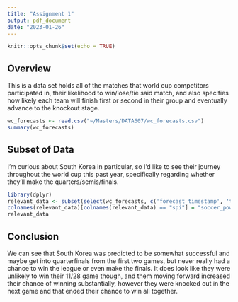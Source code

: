 ```yaml
---
title: "Assignment 1"
output: pdf_document
date: "2023-01-26"
---
```


```r
knitr::opts_chunk$set(echo = TRUE)
```

## Overview

This is a data set holds all of the matches that world cup competitors participated in, their likelihood to win/lose/tie said match, and also specifies how likely each team will finish first or second in their group and eventually advance to the knockout stage. 

```r
wc_forecasts <- read.csv("~/Masters/DATA607/wc_forecasts.csv")
summary(wc_forecasts)
```

## Subset of Data

I'm curious about South Korea in particular, so I'd like to see their journey throughout the world cup this past year, specifically regarding whether they'll make the quarters/semis/finals.

```r
library(dplyr)
relevant_data <- subset(select(wc_forecasts, c('forecast_timestamp', 'team', 'group', 'spi', 'make_round_of_16', 'make_quarters', 'make_semis', 'make_final', 'win_league')), team=="South Korea")
colnames(relevant_data)[colnames(relevant_data) == "spi"] = "soccer_power_index"
relevant_data
```

## Conclusion
We can see that South Korea was predicted to be somewhat successful and maybe get into quarterfinals from the first two games, but never really had a chance to win the league or even make the finals. It does look like they were unlikely to win their 11/28 game though, and them moving forward increased their chance of winning substantially, however they were knocked out in the next game and that ended their chance to win all together.